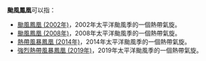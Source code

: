 {{NoteTA
|G1=TyphoonNew
|G2=TyphoonOld
|G3=Weather
}}
'''颱風鳳凰'''可以指：

*[[颱風鳳凰_(2002年)|颱風鳳凰 (2002年)]]，2002年太平洋颱風季的一個熱帶氣旋。
*[[颱風鳳凰_(2008年)|颱風鳳凰 (2008年)]]，2008年太平洋颱風季的一個熱帶氣旋。
*[[熱帶風暴鳳凰_(2014年)|熱帶風暴鳳凰 (2014年)]]，2014年太平洋颱風季的一個熱帶氣旋。
*[[強烈熱帶風暴鳳凰_(2019年)|強烈熱帶風暴鳳凰 (2019年)]]，2019年太平洋颱風季的一個熱帶氣旋。

{{消歧义|cat=热带气旋消歧义}}